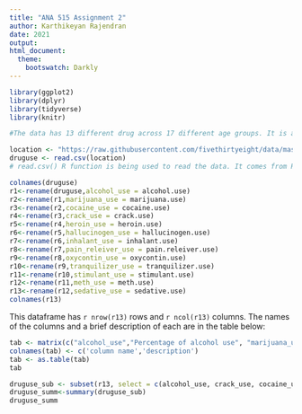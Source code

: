 ---
title: "ANA 515 Assignment 2"
author: Karthikeyan Rajendran
date: 2021
output: 
html_document:
  theme:
    bootswatch: Darkly
---


```{r setup, include = FALSE}

library(ggplot2)
library(dplyr)
library(tidyverse)
library(knitr)
```

```{r, include = TRUE}
#The data has 13 different drug across 17 different age groups. It is about the drug usage across different age groups. This data is collected from the 'National survey on drug use and health from the substance abuse and mental health data archive'.The data is stored as .csv file and it has 18 lines containing age groups and drug usage. From this data we can find out which drug is mostly used and/or which age groups moslty use the drug. The data set has the information of age and drug usage of last 12 months.  
```

```{r, include = TRUE}
location <- "https://raw.githubusercontent.com/fivethirtyeight/data/master/drug-use-by-age/drug-use-by-age.csv"
druguse <- read.csv(location)
# read.csv() R function is being used to read the data. It comes from R utils package which is installed by default.
```

```{r, include = TRUE}
colnames(druguse)
r1<-rename(druguse,alcohol_use = alcohol.use)
r2<-rename(r1,marijuana_use = marijuana.use)
r3<-rename(r2,cocaine_use = cocaine.use)
r4<-rename(r3,crack_use = crack.use)
r5<-rename(r4,heroin_use = heroin.use)
r6<-rename(r5,hallucinogen_use = hallucinogen.use)
r7<-rename(r6,inhalant_use = inhalant.use)
r8<-rename(r7,pain_releiver_use = pain.releiver.use)
r9<-rename(r8,oxycontin_use = oxycontin.use)
r10<-rename(r9,tranquilizer_use = tranquilizer.use)
r11<-rename(r10,stimulant_use = stimulant.use)
r12<-rename(r11,meth_use = meth.use)
r13<-rename(r12,sedative_use = sedative.use)
colnames(r13)
```

This dataframe has `r nrow(r13)` rows and `r ncol(r13)` columns. The names of the columns and a brief description of each are in the table below:

```{r, include = TRUE}
tab <- matrix(c("alcohol_use","Percentage of alcohol use", "marijuana_use","Percentage of marijuana use","cocaine_use","Percentage of cocaine use","heroin_use","Percentage of heroin use","hallucinogen_use","Percentage of hallucinogen use","inhalant_use","Percentage of inhalant use","pain_releiver_use","Percentage of pain reliever use","oxycontin_use","Percentage of oxycontin use","tranquilizer_use","Percentage of tranquilizer use","stimulant_use","Percentage of stimulant use","meth_use","Percentage of meth use","sedative_use","Percentage of sedative use"), ncol = 2, byrow=TRUE)
colnames(tab) <- c('column name','description')
tab <- as.table(tab)
tab
```


```{r, include = TRUE}
druguse_sub <- subset(r13, select = c(alcohol_use, crack_use, cocaine_use))
druguse_summ<-summary(druguse_sub)
druguse_summ
```







